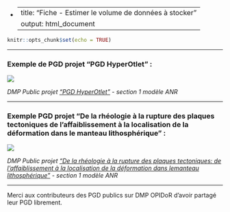 -   <div>

    ---
    title: "Fiche - Estimer le volume de données à stocker"
    output: html_document
    ---

    </div>

```r
knitr::opts_chunk$set(echo = TRUE)
```

------------------------------------------------------------------------

### Exemple de PGD projet "PGD HyperOtlet" :

![](images/exemple_pgd_volume_1.png)

*DMP Public projet ["PGD HyperOtlet"](https://dmp.opidor.fr/plans/4205/export.pdf?export%5Bquestion_headings%5D=true) - section 1 modèle ANR*

------------------------------------------------------------------------

### Exemple PGD projet "De la rhéologie à la rupture des plaques tectoniques de l'affaiblissement à la localisation de la déformation dans le manteau lithosphérique" : 

![](images/exemple_pgd_volume_2-01.png)

*DMP Public projet ["De la rhéologie à la rupture des plaques tectoniques: de l'affaiblissement à la localisation de la déformation dans lemanteau lithosphérique"](https://dmp.opidor.fr/plans/13156/export.pdf?export%5Bquestion_headings%5D=true) - section 1 modèle ANR*

------------------------------------------------------------------------

Merci aux contributeurs des PGD publics sur DMP OPIDoR d'avoir partagé leur PGD librement.
